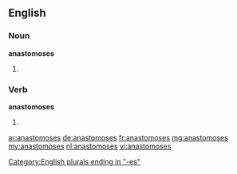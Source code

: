 ==English==

===Noun===
'''anastomoses'''

# {{plural of|anastomosis}}

===Verb===
'''anastomoses'''

# {{third-person singular of|anastomose}}

[[Category:English plurals ending in "-es"]]

[[ar:anastomoses]]
[[de:anastomoses]]
[[fr:anastomoses]]
[[mg:anastomoses]]
[[my:anastomoses]]
[[nl:anastomoses]]
[[vi:anastomoses]]